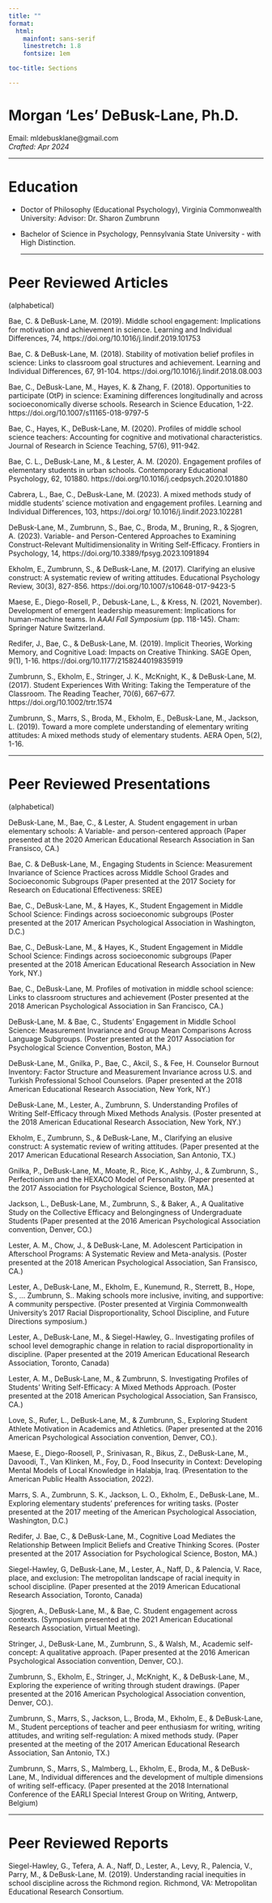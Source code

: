 ```yaml
---
title: ""
format: 
  html:
    mainfont: sans-serif
    linestretch: 1.8
    fontsize: 1em

toc-title: Sections

---
```


# **Morgan 'Les' DeBusk-Lane, Ph.D.** {.unnumbered .unlisted}

Email: mldebusklane\@gmail.com\
*Crafted: Apr 2024*

<hr size="6">

# **Education**

-   Doctor of Philosophy (Educational Psychology), Virginia Commonwealth University: Advisor: Dr. Sharon Zumbrunn

-   Bachelor of Science in Psychology, Pennsylvania State University - with High Distinction.
<hr size="4">

# **Peer Reviewed Articles** 
(alphabetical)

<p class="hangingindent">
Bae, C. & DeBusk-Lane, M. (2019). Middle school engagement: Implications for motivation and achievement in science. Learning and        Individual Differences, 74, https://doi.org/10.1016/j.lindif.2019.101753
<p>
<p class="hangingindent">
Bae, C. & DeBusk-Lane, M. (2018). Stability of motivation belief profiles in science: Links to classroom goal structures and achievement. Learning and Individual Differences, 67, 91-104. https://doi.org/10.1016/j.lindif.2018.08.003
<p>

<p class="hangingindent">
Bae, C., DeBusk-Lane, M., Hayes, K. & Zhang, F. (2018). Opportunities to participate (OtP) in science: Examining differences longitudinally and across socioeconomically diverse schools. Research in Science Education, 1-22. https://doi.org/10.1007/s11165-018-9797-5
<p>

<p class="hangingindent">
Bae, C., Hayes, K., DeBusk-Lane, M. (2020). Profiles of middle school science teachers: Accounting for cognitive and motivational characteristics. Journal of Research in Science Teaching, 57(6), 911-942.
<p>

<p class="hangingindent">
Bae, C. L., DeBusk-Lane, M., & Lester, A. M. (2020). Engagement profiles of elementary students in urban schools. Contemporary Educational Psychology, 62, 101880. https://doi.org/10.1016/j.cedpsych.2020.101880
<p>

<p class="hangingindent">
Cabrera, L., Bae, C., DeBusk-Lane, M. (2023). A mixed methods study of middle students’ science motivation and engagement profiles. Learning and Individual Differences, 103, https://doi.org/ 10.1016/j.lindif.2023.102281
<p>

<p class="hangingindent">
DeBusk-Lane, M., Zumbrunn, S., Bae, C., Broda, M., Bruning, R., & Sjogren, A. (2023). Variable- and Person-Centered Approaches to Examining Construct-Relevant Multidimensionality in Writing Self-Efficacy. Frontiers in Psychology, 14, https://doi.org/10.3389/fpsyg.2023.1091894
<p>

<p class="hangingindent">
Ekholm, E., Zumbrunn, S., & DeBusk-Lane, M. (2017). Clarifying an elusive construct: A systematic review of writing attitudes. Educational Psychology Review, 30(3), 827-856. https://doi.org/10.1007/s10648-017-9423-5
<p>

<p class="hangingindent">
Maese, E., Diego-Rosell, P., Debusk-Lane, L., & Kress, N. (2021, November). Development of emergent leadership measurement: Implications for human-machine teams. In _AAAI Fall Symposium_ (pp. 118-145). Cham: Springer Nature Switzerland.
<p>

<p class="hangingindent">
Redifer, J., Bae, C., & DeBusk-Lane, M. (2019). Implicit Theories, Working Memory, and Cognitive Load: Impacts on Creative Thinking. SAGE Open, 9(1), 1-16. https://doi.org/10.1177/2158244019835919
<p>

<p class="hangingindent">
Zumbrunn, S., Ekholm, E., Stringer, J. K., McKnight, K., & DeBusk-Lane, M. (2017). Student Experiences With Writing: Taking the Temperature of the Classroom. The Reading Teacher, 70(6), 667–677. https://doi.org/10.1002/trtr.1574
<p>

<p class="hangingindent">
Zumbrunn, S., Marrs, S., Broda, M., Ekholm, E., DeBusk-Lane, M., Jackson, L. (2019). Toward a more complete understanding of elementary writing attitudes: A mixed methods study of elementary students. AERA Open, 5(2), 1-16.
<p>
<hr size="4">

# **Peer Reviewed Presentations** 
(alphabetical)

<p class="hangingindent">
DeBusk-Lane, M., Bae, C.,  & Lester, A. Student engagement in urban elementary schools: A Variable- and person-centered approach (Paper presented at the 2020 American Educational Research Association in San Fransisco, CA.)
<p>

<p class="hangingindent">
Bae, C. & DeBusk-Lane, M., Engaging Students in Science: Measurement Invariance of Science Practices across Middle School Grades and Socioeconomic Subgroups (Paper presented at the 2017 Society for Research on Educational Effectiveness: SREE)
<p>

<p class="hangingindent">
Bae, C., DeBusk-Lane, M., & Hayes, K., Student Engagement in Middle School Science: Findings across socioeconomic subgroups (Poster presented at the 2017 American Psychological Association in Washington, D.C.)
<p>

<p class="hangingindent">
Bae, C., DeBusk-Lane, M., & Hayes, K., Student Engagement in Middle School Science: Findings across socioeconomic subgroups (Paper presented at the 2018 American Educational Research Association in New York, NY.)
<p>

<p class="hangingindent">
Bae, C., DeBusk-Lane, M. Profiles of motivation in middle school science: Links to classroom structures and achievement (Poster presented at the 2018 American Psychological Association in San Francisco, CA.)
<p>

<p class="hangingindent">
DeBusk-Lane, M. & Bae, C., Students’ Engagement in Middle School Science: Measurement Invariance and Group Mean Comparisons Across Language Subgroups.  (Poster presented at the 2017 Association for Psychological Science Convention, Boston, MA.)
<p>

<p class="hangingindent">
DeBusk-Lane, M., Gnilka, P., Bae, C., Akcil, S., & Fee, H. Counselor Burnout Inventory: Factor Structure and Measurement Invariance across U.S. and Turkish Professional School Counselors. (Paper presented at the 2018 American Educational Research Association, New York, NY.)
<p>

<p class="hangingindent">
DeBusk-Lane, M., Lester, A., Zumbrunn, S. Understanding Profiles of Writing Self-Efficacy through Mixed Methods Analysis. (Poster presented at the 2018 American Educational Research Association, New York, NY.)
<p>

<p class="hangingindent">
Ekholm, E., Zumbrunn, S., & DeBusk-Lane, M., Clarifying an elusive construct: A systematic review of writing attitudes. (Paper presented at the 2017 American Educational Research Association, San Antonio, TX.)
<p>

<p class="hangingindent">
Gnilka, P., DeBusk-Lane, M., Moate, R., Rice, K., Ashby, J., & Zumbrunn, S., Perfectionism and the HEXACO Model of Personality. (Paper presented at the 2017 Association for Psychological Science, Boston, MA.)
<p>

<p class="hangingindent">
Jackson, L., DeBusk-Lane, M., Zumbrunn, S., & Baker, A., A Qualitative Study on the Collective Efficacy and Belongingness of Undergraduate Students (Paper presented at the 2016 American Psychological Association convention, Denver, CO.)
<p>

<p class="hangingindent">
Lester, A. M., Chow, J., & DeBusk-Lane, M. Adolescent Participation in Afterschool Programs: A Systematic Review and Meta-analysis. (Poster presented at the 2018 American Psychological Association, San Fransisco, CA.)
<p>

<p class="hangingindent">
Lester, A., DeBusk-Lane, M., Ekholm, E., Kunemund, R., Sterrett, B., Hope, S., … Zumbrunn, S.. Making schools more inclusive, inviting, and supportive: A community perspective. (Poster presented at Virginia Commonwealth University’s 2017 Racial Disproportionality, School Discipline, and Future Directions symposium.)
<p>

<p class="hangingindent">
Lester, A., DeBusk-Lane, M., & Siegel-Hawley, G.. Investigating profiles of school level demographic change in relation to racial disproportionality in discipline. (Paper presented at the 2019 American Educational Research Association, Toronto, Canada)
<p>

<p class="hangingindent">
Lester, A. M., DeBusk-Lane, M., & Zumbrunn, S. Investigating Profiles of Students’ Writing Self-Efficacy: A Mixed Methods Approach. (Poster presented at the 2018 American Psychological Association, San Fransisco, CA.)
<p>

<p class="hangingindent">
Love, S., Rufer, L., DeBusk-Lane, M., & Zumbrunn, S., Exploring Student Athlete Motivation in Academics and Athletics.  (Paper presented at the 2016 American Psychological Association convention, Denver, CO.). 
<p>

<p class="hangingindent">
Maese, E., Diego-Roosell, P., Srinivasan, R., Bikus, Z., DeBusk-Lane, M., Davoodi, T., Van Klinken, M., Foy, D., Food Insecurity in Context: Developing Mental Models of Local Knowledge in Halabja, Iraq. (Presentation to the American Public Health Association, 2022). 
<p>

<p class="hangingindent">
Marrs, S. A., Zumbrunn, S. K., Jackson, L. O., Ekholm, E., DeBusk-Lane, M.. Exploring elementary students’ preferences for writing tasks. (Poster presented at the 2017 meeting of the American Psychological Association, Washington, D.C.)
<p>

<p class="hangingindent">
Redifer, J. Bae, C., & DeBusk-Lane, M., Cognitive Load Mediates the Relationship Between Implicit Beliefs and Creative Thinking Scores. (Poster presented at the 2017 Association for Psychological Science, Boston, MA.)
<p>

<p class="hangingindent">
Siegel-Hawley, G, DeBusk-Lane, M., Lester, A., Naff, D., & Palencia, V. Race, place, and exclusion: The metropolitan landscape of racial inequity in school discipline. (Paper presented at the 2019 American Educational Research Association, Toronto, Canada)
<p>

<p class="hangingindent">
Sjogren, A., DeBusk-Lane, M., & Bae, C. Student engagement across contexts. (Symposium presented at the 2021 American Educational Research Association, Virtual Meeting).
<p>

<p class="hangingindent">
Stringer, J., DeBusk-Lane, M., Zumbrunn, S., & Walsh, M., Academic self-concept: A qualitative approach. (Paper presented at the 2016 American Psychological Association convention, Denver, CO.).
<p>

<p class="hangingindent">
Zumbrunn, S., Ekholm, E., Stringer, J., McKnight, K., & DeBusk-Lane, M., Exploring the experience of writing through student drawings. (Paper presented at the 2016 American Psychological Association convention, Denver, CO.).
<p>

<p class="hangingindent">
Zumbrunn, S., Marrs, S., Jackson, L., Broda, M., Ekholm, E., & DeBusk-Lane, M., Student perceptions of teacher and peer enthusiasm for writing, writing attitudes, and writing self-regulation: A mixed methods study. (Paper presented at the meeting of the 2017 American Educational Research Association, San Antonio, TX.)
<p>

<p class="hangingindent">
Zumbrunn, S., Marrs, S., Malmberg, L., Ekholm, E., Broda, M., & DeBusk-Lane, M., Individual differences and the development of multiple dimensions of writing self-efficacy. (Paper presented at the 2018 International Conference of the EARLI Special Interest Group on Writing, Antwerp, Belgium)
<p>
<hr size="4">

# **Peer Reviewed Reports**

<p class="hangingindent">
Siegel-Hawley, G., Tefera, A. A., Naff, D., Lester, A., Levy, R., Palencia, V., Parry, M., & DeBusk-Lane, M. (2019). Understanding racial inequities in school discipline across the Richmond region. Richmond, VA: Metropolitan Educational Research Consortium.
<p>








::: {.column-page-inset .text-center}
```{=html}
<a class="btn btn-outline-light", href="https://twitter.com/mldebusklane" target="_blank" rel="noopener noreferrer">
    <i class="bi bi-twitter" role='img' aria-label='Twitter'></i>
</a>
<a class="btn btn-outline-light", href="https://github.com/debusklaneml" target="_blank" rel="noopener noreferrer">
    <i class="bi bi-github" role='img' aria-label='Github'></i>
</a>
<a class="btn btn-outline-light", href="www.linkedin.com/in/debusklaneml" target="_blank" rel="noopener noreferrer">
    <i class="bi bi-linkedin" role='img' aria-label='LinkedIn'></i>
</a>

<a class="btn btn-outline-light", href="mailto:mldebusklane@gmail.com" target="_blank" rel="noopener noreferrer">
    <i class="ai bi-envelope" role='img' aria-label='email'></i>
</a>
```
:::
